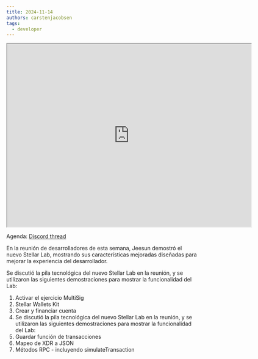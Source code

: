 ```yaml
---
title: 2024-11-14
authors: carstenjacobsen
tags:
  - developer
---
```


<iframe
  src="https://drive.google.com/file/d/16-QDUaoFTvLD0WUshuVQs1lp36XeuMn9/preview"
  width="640"
  height="480"
  allow="autoplay"
></iframe>

Agenda: [Discord thread](https://discord.com/events/897514728459468821/1304859059425382553/1306725344870400000)

En la reunión de desarrolladores de esta semana, Jeesun demostró el nuevo Stellar Lab, mostrando sus características mejoradas diseñadas para mejorar la experiencia del desarrollador.

Se discutió la pila tecnológica del nuevo Stellar Lab en la reunión, y se utilizaron las siguientes demostraciones para mostrar la funcionalidad del Lab:

1. Activar el ejercicio MultiSig
2. Stellar Wallets Kit
3. Crear y financiar cuenta
4. Se discutió la pila tecnológica del nuevo Stellar Lab en la reunión, y se utilizaron las siguientes demostraciones para mostrar la funcionalidad del Lab:
5. Guardar función de transacciones
6. Mapeo de XDR a JSON
7. Métodos RPC - incluyendo simulateTransaction
